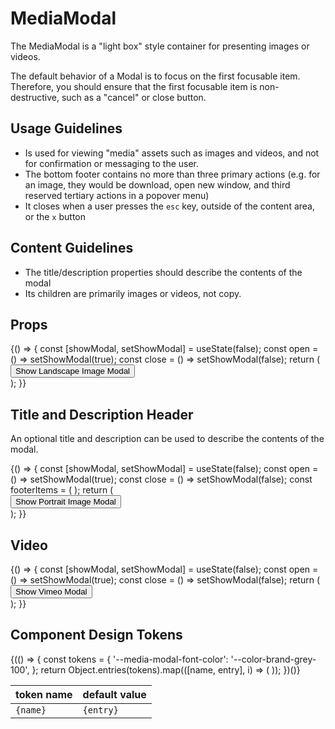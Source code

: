 
<Meta title="Components/MediaModal/Overview" component={MediaModal} />

# MediaModal

The MediaModal is a "light box" style container for presenting images or videos.

The default behavior of a Modal is to focus on the first focusable item.
Therefore, you should ensure that the first focusable item is non-destructive, such as a "cancel" or close button.

## Usage Guidelines

- Is used for viewing "media" assets such as images and videos, and not for confirmation or messaging to the user.
- The bottom footer contains no more than three primary actions (e.g. for an image, they would be download, open new window, and third reserved tertiary actions in a popover menu)
- It closes when a user presses the `esc` key, outside of the content area, or the `x` button

## Content Guidelines

- The title/description properties should describe the contents of the modal
- Its children are primarily images or videos, not copy.

## Props

<ArgsTable of={MediaModal} />

<Canvas>
  <Story name="Landscape Image">
    {() => {
      const [showModal, setShowModal] = useState(false);
      const open = () => setShowModal(true);
      const close = () => setShowModal(false);
      return (
        <div>
          <Button variant="light" onClick={open}>
            Show Landscape Image Modal
          </Button>
          <MediaModal isOpen={showModal} onDismiss={close}>
            <img src="images/wes-hicks-6rNitHsIU3c-unsplash.jpg" alt="" />
          </MediaModal>
        </div>
      );
    }}
  </Story>
</Canvas>

## Title and Description Header

An optional title and description can be used to describe the contents of the modal.

<Canvas>
  <Story name="Portrait Image with Header and Footer">
    {() => {
      const [showModal, setShowModal] = useState(false);
      const open = () => setShowModal(true);
      const close = () => setShowModal(false);
      const footerItems = (
        <Box direction="row" childGap="lg" fontSize="lg">
          <Box as="a" color="white" href="/images/wes-hicks-6rNitHsIU3c-unsplash.jpg" download>
            <Icon name="download" />
          </Box>
          <Box
            as="a"
            color="white"
            href="/images/wes-hicks-6rNitHsIU3c-unsplash.jpg"
            target="_blank"
          >
            <Icon name="launch-app" />
          </Box>
        </Box>
      );
      return (
        <div>
          <Button variant="light" onClick={open}>
            Show Portrait Image Modal
          </Button>
          <MediaModal
            title="clement-duguerre-HP0En6B1Db8-unsplash.jpg"
            description="Site Survey - Roof"
            isOpen={showModal}
            onDismiss={close}
            footerContent={footerItems}
          >
            <img
              src="images/clement-duguerre-HP0En6B1Db8-unsplash.jpg"
              alt=""
              style={{
                objectFit: 'contain',
                height: 'calc(100vh - var(--size-height-2xl))',
                width: 'auto',
              }}
            />
          </MediaModal>
        </div>
      );
    }}
  </Story>
</Canvas>

## Video

<Canvas>
  <Story name="Vimeo Video">
    {() => {
      const [showModal, setShowModal] = useState(false);
      const open = () => setShowModal(true);
      const close = () => setShowModal(false);
      return (
        <div>
          <Button variant="light" onClick={open}>
            Show Vimeo Modal
          </Button>
          <MediaModal isOpen={showModal} onDismiss={close}>
            <Box display="block" width="90vw" maxWidth="5xl">
              <Vimeo vimeoId="595469877" />
            </Box>
          </MediaModal>
        </div>
      );
    }}
  </Story>
</Canvas>

## Component Design Tokens

<table>
  <thead>
    <tr>
      <th>token name</th>
      <th>default value</th>
    </tr>
  </thead>
  <tbody>
    {(() => {
      const tokens = {
        '--media-modal-font-color': '--color-brand-grey-100',
      };
      return Object.entries(tokens).map(([name, entry], i) => (
        <tr key={i}>
          <td>
            <code>{name}</code>
          </td>
          <td>
            <code>{entry}</code>
          </td>
        </tr>
      ));
    })()}

  </tbody>
</table>
